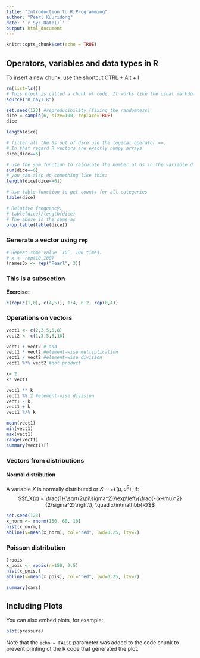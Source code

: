 ```yaml
---
title: "Introduction to R Programming"
author: "Pearl Kuuridong"
date: '`r Sys.Date()`'
output: html_document
---
```


```r
knitr::opts_chunk$set(echo = TRUE)
```

## Operators, variables and data types in R
To insert a new chunk, use the shortcut CTRL + Alt + I
```r
rm(list=ls())
# This block is called a chunk of code. It works like the usual markdown format
source("R_day1.R")
```
```r
set.seed(123) #reproducibility (fixing the randomness)
dice = sample(6, size=100, replace=TRUE)
dice

length(dice)

# filter all the 6s out of dice use the logical operator ==.
# In that regard R vectors are exactly numpy arrays
dice[dice==6]

# use the sum function to calculate the number of 6s in the variable dice
sum(dice==6)
# you can also do something like this:
length(dice[dice==6])

# Use table function to get counts for all categories
table(dice)

# Relative frequency:
# table(dice)/length(dice)
# The above is the same as
prop.table(table(dice))
```

### Generate a vector using `rep`
```r
# Repeat some value `10`, 100 times.
# x <- rep(10,100)
(names3x <- rep("Pearl", 3))
```


### This is a subsection
**Exercise:**
<!-- Write an R code to generate 1 1 1 1 0 0 0 0 0 1 2 3 4 6 5 4 3 2 0 0 0 0 -->
```r
c(rep(c(1,0), c(4,5)), 1:4, 6:2, rep(0,4))
```

### Operations on vectors


```r
vect1 <- c(2,3,5,6,8)
vect2 <- c(1,3,5,8,10)

vect1 + vect2 # add
vect1 * vect2 #element-wise multiplication
vect1 / vect2 #element-wise division
vect1 %*% vect2 #dot product

k= 2
k* vect1

vect1 ** k
vect1 %% 2 #element-wise division
vect1 - k
vect1 + k
vect1 %/% k

mean(vect1)
min(vect1)
max(vect1)
range(vect1)
summary(vect1)[]
```

### Vectors from distributions
#### Normal distribution
A variable $X$ is normally distributed or $X\sim\mathcal{N}(\mu, \sigma^2)$, if: 
$$f_X(x) = \frac{1}{\sqrt(2\pi\sigma^2)}\exp\left\{\frac{-(x-\mu)^2}{2\sigma^2}\right\}, \quad x\in\mathbb{R}$$
```r
set.seed(123)
x_norm <- rnorm(150, 60, 10)
hist(x_norm,)
abline(v=mean(x_norm), col="red", lwd=0.25, lty=2) 
```

### Poisson distribution
```r
?rpois
x_pois <- rpois(n=150, 2.5)
hist(x_pois,)
abline(v=mean(x_pois), col="red", lwd=0.25, lty=2) 
```


```r
summary(cars)
```

## Including Plots

You can also embed plots, for example:

```r
plot(pressure)
```

Note that the `echo = FALSE` parameter was added to the code chunk to prevent printing of the R code that generated the plot.

